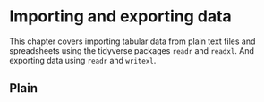 # Importing and exporting data {#sec-import}

::: {#chapter-04-summary .callout-important .unnumbered title="Summary" appearance="simple" icon="false"}
This chapter covers importing tabular data from plain text files and spreadsheets using the tidyverse packages `readr` and `readxl`. And exporting data using `readr` and `writexl`.
:::

## Plain 